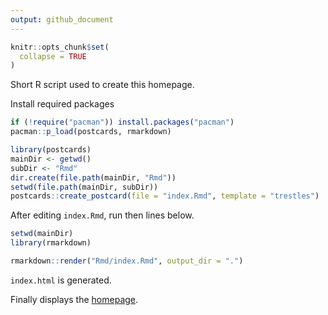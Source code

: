 ---
output: github_document
---

<!-- README.md is generated from README.Rmd. Please edit that file -->

```{r, include = FALSE}
knitr::opts_chunk$set(
  collapse = TRUE
)
```

Short R script used to create this homepage.

Install required packages

```{r}
if (!require("pacman")) install.packages("pacman")
pacman::p_load(postcards, rmarkdown)
```

```{r create_postcard, error=TRUE, results='hide', warning=FALSE, message=FALSE}
library(postcards)
mainDir <- getwd()
subDir <- "Rmd"
dir.create(file.path(mainDir, "Rmd"))
setwd(file.path(mainDir, subDir))
postcards::create_postcard(file = "index.Rmd", template = "trestles")
```

After editing `index.Rmd`, run then lines below.

```{r render_markdown, results='hide'}
setwd(mainDir)
library(rmarkdown)

rmarkdown::render("Rmd/index.Rmd", output_dir = ".")
```

`index.html` is generated.

Finally displays the [homepage](https://danymukesha.github.io/).

